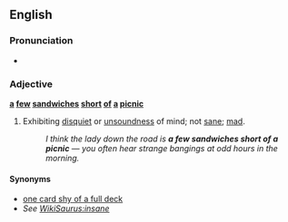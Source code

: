 ==English==

===Pronunciation===
* {{audio|en-uk-a few sandwiches short of a picnic.ogg|Audio (UK)}}

===Adjective===
'''[[a]] [[few]] [[sandwich]]es [[short]] [[of]] [[a]] [[picnic]]'''

# {{idiom}} Exhibiting [[disquiet]] or [[unsoundness]] of mind; not [[sane]]; [[mad]].
#: ''I think the lady down the road is '''a few sandwiches short of a picnic''' &mdash; you often hear strange bangings at odd hours in the morning.''

====Synonyms====
*[[one card shy of a full deck]]
*''See [[WikiSaurus:insane]]''